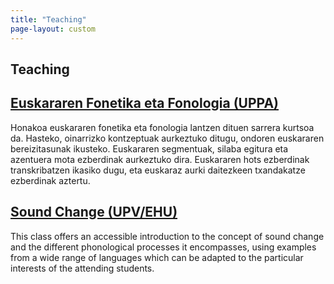 ```yaml
---
title: "Teaching"
page-layout: custom
---
```


::: {.grid}
::: {.g-col-12}
# Teaching

## [Euskararen Fonetika eta Fonologia (UPPA)](euskalfono/)

Honakoa euskararen fonetika eta fonologia lantzen dituen sarrera kurtsoa da. Hasteko, oinarrizko kontzeptuak aurkeztuko ditugu, ondoren euskararen bereizitasunak ikusteko. Euskararen segmentuak, silaba egitura eta azentuera mota ezberdinak aurkeztuko dira. Euskararen hots ezberdinak transkribatzen ikasiko dugu, eta euskaraz aurki daitezkeen txandakatze ezberdinak aztertu.

## [Sound Change (UPV/EHU)](soundchange/)

This class offers an accessible introduction to the concept of sound change and the different phonological processes it encompasses, using examples from a wide range of languages which can be adapted to the particular interests of the attending students.

:::
:::